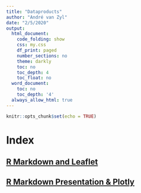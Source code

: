 ```yaml
---
title: "Dataproducts"
author: "André van Zyl"
date: "2/5/2020"
output:
  html_document:
    code_folding: show
    css: my.css
    df_print: paged
    number_sections: no
    theme: darkly
    toc: no
    toc_depth: 4
    toc_float: no
  word_document:
    toc: no
    toc_depth: '4'
  always_allow_html: true
---
```


```r
knitr::opts_chunk$set(echo = TRUE)
```

# Index

## [**R Markdown and Leaflet**](https://drevanzyl.github.io/Dataproducts/R_Markdown_and_Leaflet.html)

## [**R Markdown Presentation & Plotly**](https://drevanzyl.github.io/Dataproducts/R_Markdown_Presentation_and_Plotly.html)


